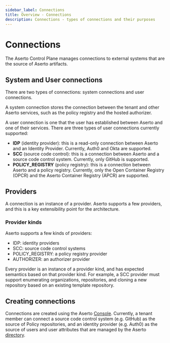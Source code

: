 ```yaml
---
sidebar_label: Connections
title: Overview - Connections
description: Connections - types of connections and their purposes
---
```


# Connections

The Aserto Control Plane manages connections to external systems that are the source of
Aserto artifacts.

## System and User connections

There are two types of connections: system connections and user connections.

A system connection stores the connection between the tenant and other Aserto services, such as the policy registry and
the hosted authorizer.

A user connection is one that the user has established between Aserto and one of their services. There
are three types of user connections currently supported:

- **IDP** (identity provider): this is a read-only connection between Aserto and an Identity Provider. Currently, Auth0 and Okta are supported.
- **SCC** (source code control): this is a connection between Aserto and a source code control system. Currently, only GitHub is supported.
- **POLICY_REGISTRY** (policy registry): this is a connection between Aserto and a policy registry. Currently, only the Open Container Registry (OPCR) and the Aserto Container Registry (APCR) are supported.

## Providers

A connection is an instance of a provider. Aserto supports a few providers, and this is a
key extensibility point for the architecture.

### Provider kinds

Aserto supports a few kinds of providers:

- IDP: identity providers
- SCC: source code control systems
- POLICY_REGISTRY: a policy registry provider
- AUTHORIZER: an authorizer provider

Every provider is an instance of a provider kind, and has expected semantics based on that provider kind.
For example, a SCC provider must support enumerating organizations, repositories, and cloning a
new repository based on an existing template repository.

## Creating connections

Connections are created using the Aserto [Console](/docs/aserto-console/connections). Currently, a tenant
member can connect a source code control system (e.g. GitHub) as the source of Policy repositories,
and an identity provider (e.g. Auth0) as the source of users and user attributes that are managed
by the Aserto [directory](/docs/overview/directory).
